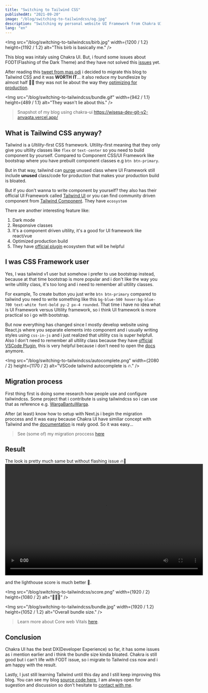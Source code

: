 ---
title: "Switching to Tailwind CSS"
publishedAt: "2021-09-20"
image: "/blog/switching-to-tailwindcss/og.jpg"
description: "Switching my personal website UI Framework from Chakra UI to Tailwind CSS"
lang: "en"
---

<Img
  src="/blog/switching-to-tailwindcss/birb.jpg"
  width={1200 / 1.2}
  height={1192 / 1.2}
  alt="This birb is basically me."
/>


This blog was initaly using Chakra UI. But, i found some issues about FODT(Flashing of the Dark Theme) and they have not solved this [issues](https://chakra-ui.com/docs/features/color-mode#color-mode-flash-issue) yet.

After reading this [tweet from mas odi](https://twitter.com/mathdroid/status/1425753266596368390) i decided to migrate this blog to Tailwind CSS and it was **WORTH IT**... it also reduce my bundlesize by almost half 🤯🤯 they was not lie about the way they [optimizing for production](https://tailwindcss.com/docs/optimizing-for-production).

<Img
  src="/blog/switching-to-tailwindcss/bundle.gif"
  width={942 / 1.1}
  height={489 / 1.1}
  alt="They wasn't lie about this."
/>

> Snapshot of my blog using chakra-ui 
> https://wisesa-dev-git-v2-anvaqta.vercel.app/

## What is Tailwind CSS anyway?

Tailwind is a *Ultility*-first CSS framework. Ultility-first meaning that they only give you ultility classes like `flex` or `text-center` so you need to build component by yourself. Compared to Component CSS/UI Framework like bootstrap where you have prebuilt component classes e.g `btn btn-primary`.

But in that way, tailwind can [purge](https://tailwindcss.com/docs/optimizing-for-production) unused class where UI Framework still include **unused** class/code for production that makes your production build is bloated.

But if you don't wanna to write component by yourself? they also has their official UI Framework called [Tailwind UI](https://tailwindui.com/) or you can find community driven component from [Tailwind Component](https://tailwindcomponents.com/). They have `ecosystem`

There are another interesting feature like:

1. Dark mode
2. Responsive classes
3. It's a component driven ultility, it's a good for UI framework like react/vue
4. Optimized production build
5. They have [official plugin](https://tailwindcss.com/docs/plugins) ecosystem that will be helpful

## I was CSS Framework user

Yes, I was tailwind v1 user but somehow i prefer to use bootstrap instead, because at that time bootstrap is more popular and i don't like the way you write ultility class, it's too long and i need to remember all ultility classes. 

For example, To create button you just write `btn btn-primary` compared to tailwind you need to write something like this `bg-blue-500 hover:bg-blue-700 text-white font-bold py-2 px-4 rounded`. That time i have no idea what is UI Framework versus Ultility framework, so i think UI framework is more practical so i go with bootstrap.

But now everything has changed since I mostly develop website using React.js where you separate elements into component and i usually writing styles using `css-in-js` and i just realized that ultility css is super helpfull. Also I don't need to remember all ultility class because they have [official VSCode Plugin](https://github.com/tailwindlabs/tailwindcss-intellisense), this is very helpful because i don't need to open the [docs](https://tailwindcss.com/docs) anymore.

<Img
  src="/blog/switching-to-tailwindcss/autocomplete.png"
  width={2080 / 2}
  height={1170 / 2}
  alt="VSCode tailwind autocomplete is 🔥."
/>

## Migration process

First thing first is doing some research how people use and configure tailwindcss. Some project that i contribute is using tailwindcss so i can use that as reference e.g. [WargaBantuWarga](https://github.com/kawalcovid19/wargabantuwarga.com).

After (at least) know how to setup with Next.js i begin the migration proccess and it was easy because Chakra UI have similiar concept with Tailwind and the [documentation](https://tailwindcss.com/docs) is realy good. So it was easy...

> See (some of) my migration proccess [here](https://github.com/kelilipan/wisesa.dev/pull/27) 

## Result

The look is pretty much same but without flashing issue 🔥🤯
<video width="640" height="360" controls>
  <source src="/blog/switching-to-tailwindcss/result.mp4" type="video/mp4" />
</video>

and the lighthouse score is much better 🚀.

<Img
  src="/blog/switching-to-tailwindcss/score.png"
  width={1920 / 2}
  height={1080 / 2}
  alt="🚀🚀🚀"
/>


<Img
  src="/blog/switching-to-tailwindcss/bundle.jpg"
  width={1920 / 1.2}
  height={1052 / 1.2}
  alt="Overall bundle size."
/>

> Learn more about Core web Vitals [here](https://www.instagram.com/p/CT3rDYnvhkP/). 


## Conclusion

Chakra UI has the best DX(Developer Experience) so far, it has some issues as i mention earlier and i think the bundle size kinda bloated. Chakra is still good but i can't life with FODT issue, so i migrate to Tailwind css now and i am happy with the result.

Lastly, I just still learning Tailwind until this day and I still keep improving this blog. You can see my blog [source code here](https://github.com/kelilipan/wisesa.dev), I am always open for sugestion and discussion so don't hesitate to [contact with me](/about#contact).
